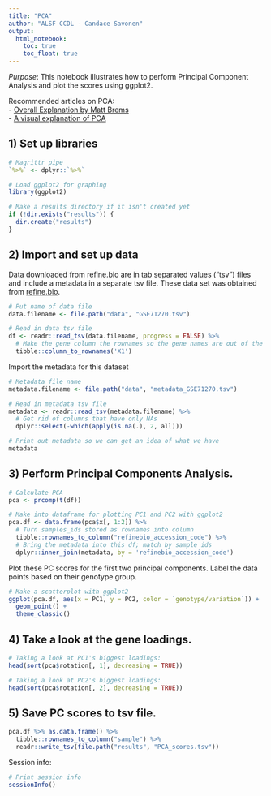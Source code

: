 ```yaml
---
title: "PCA"
author: "ALSF CCDL - Candace Savonen"
output:   
  html_notebook: 
    toc: true
    toc_float: true
---
```


*Purpose*: This notebook illustrates how to perform Principal Component 
Analysis and plot the scores using ggplot2. 

Recommended articles on PCA:   
- [Overall Explanation by Matt Brems](https://towardsdatascience.com/a-one-stop-shop-for-principal-component-analysis-5582fb7e0a9c)  
- [A visual explanation of PCA](http://setosa.io/ev/principal-component-analysis/)  
  
## 1) Set up libraries

```r
# Magrittr pipe
`%>%` <- dplyr::`%>%`

# Load ggplot2 for graphing
library(ggplot2)

# Make a results directory if it isn't created yet
if (!dir.exists("results")) {
  dir.create("results")
}
```

## 2) Import and set up data
Data downloaded from refine.bio are in tab separated values ("tsv") files and 
include a metadata in a separate tsv file. 
These data set was obtained from [refine.bio](https://www.refine.bio/). 

```r
# Put name of data file
data.filename <- file.path("data", "GSE71270.tsv")

# Read in data tsv file
df <- readr::read_tsv(data.filename, progress = FALSE) %>% 
  # Make the gene column the rownames so the gene names are out of the way for calculations
  tibble::column_to_rownames('X1') 
```

Import the metadata for this dataset

```r
# Metadata file name
metadata.filename <- file.path("data", "metadata_GSE71270.tsv")

# Read in metadata tsv file
metadata <- readr::read_tsv(metadata.filename) %>% 
  # Get rid of columns that have only NAs
  dplyr::select(-which(apply(is.na(.), 2, all)))

# Print out metadata so we can get an idea of what we have
metadata
```

## 3) Perform Principal Components Analysis.

```r
# Calculate PCA
pca <- prcomp(t(df))

# Make into dataframe for plotting PC1 and PC2 with ggplot2
pca.df <- data.frame(pca$x[, 1:2]) %>% 
  # Turn samples_ids stored as rownames into column
  tibble::rownames_to_column("refinebio_accession_code") %>%
  # Bring the metadata into this df; match by sample ids
  dplyr::inner_join(metadata, by = 'refinebio_accession_code')
```

Plot these PC scores for the first two principal components.
Label the data points based on their genotype group.

```r
# Make a scatterplot with ggplot2
ggplot(pca.df, aes(x = PC1, y = PC2, color = `genotype/variation`)) +
  geom_point() + 
  theme_classic()
```

## 4) Take a look at the gene loadings. 

```r
# Taking a look at PC1's biggest loadings:
head(sort(pca$rotation[, 1], decreasing = TRUE))
```

```r
# Taking a look at PC2's biggest loadings:
head(sort(pca$rotation[, 2], decreasing = TRUE))
```

## 5) Save PC scores to tsv file.

```r
pca.df %>% as.data.frame() %>% 
  tibble::rownames_to_column("sample") %>%
  readr::write_tsv(file.path("results", "PCA_scores.tsv"))
```

Session info: 

```r
# Print session info 
sessionInfo()
```
